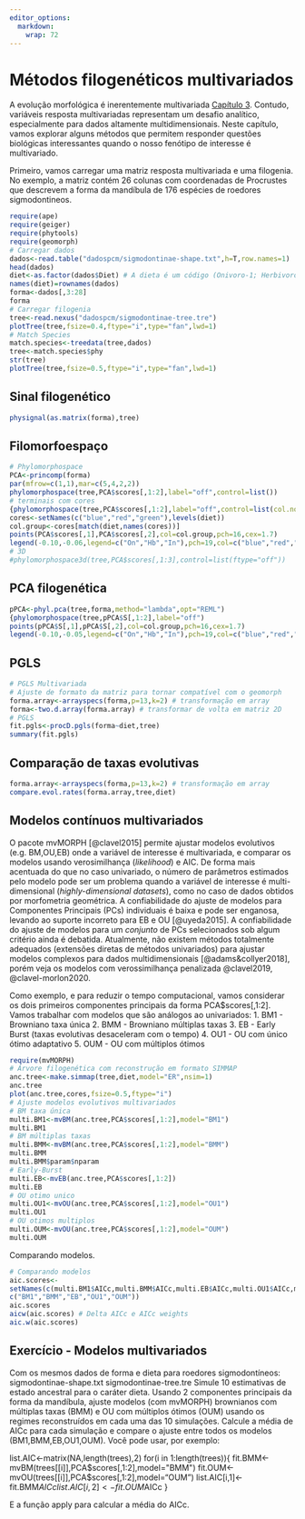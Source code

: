 ```yaml
---
editor_options: 
  markdown: 
    wrap: 72
---
```


# Métodos filogenéticos multivariados

A evolução morfológica é inerentemente multivariada [Capítulo 3](#cap3). Contudo, variáveis resposta multivariadas representam um desafio analítico, especialmente para dados altamente multidimensionais. Neste capítulo, vamos explorar alguns métodos que permitem responder questões biológicas interessantes quando o nosso fenótipo de interesse é multivariado.

Primeiro, vamos carregar uma matriz resposta multivariada e uma filogenia. No exemplo, a matriz contém 26 colunas com coordenadas de Procrustes que descrevem a forma da mandíbula de 176 espécies de roedores sigmodontineos.

```r
require(ape)
require(geiger)
require(phytools)
require(geomorph)
# Carregar dados
dados<-read.table("dadospcm/sigmodontinae-shape.txt",h=T,row.names=1)
head(dados)
diet<-as.factor(dados$Diet) # A dieta é um código (Onivoro-1; Herbivoro-2; Insetivoro-3)
names(diet)=rownames(dados)
forma<-dados[,3:28]
forma
# Carregar filogenia
tree<-read.nexus("dadospcm/sigmodontinae-tree.tre")
plotTree(tree,fsize=0.4,ftype="i",type="fan",lwd=1)
# Match Species
match.species<-treedata(tree,dados)
tree<-match.species$phy
str(tree)
plotTree(tree,fsize=0.5,ftype="i",type="fan",lwd=1)
```

## Sinal filogenético

```r
physignal(as.matrix(forma),tree)
```

## Filomorfoespaço

```r
# Phylomorphospace
PCA<-princomp(forma)
par(mfrow=c(1,1),mar=c(5,4,2,2))
phylomorphospace(tree,PCA$scores[,1:2],label="off",control=list())
# terminais com cores
{phylomorphospace(tree,PCA$scores[,1:2],label="off",control=list(col.node=NULL))
cores<-setNames(c("blue","red","green"),levels(diet))
col.group<-cores[match(diet,names(cores))]
points(PCA$scores[,1],PCA$scores[,2],col=col.group,pch=16,cex=1.7)
legend(-0.10,-0.06,legend=c("On","Hb","In"),pch=19,col=c("blue","red","green"))}
# 3D
#phylomorphospace3d(tree,PCA$scores[,1:3],control=list(ftype="off"))
```

## PCA filogenética

```r
pPCA<-phyl.pca(tree,forma,method="lambda",opt="REML")
{phylomorphospace(tree,pPCA$S[,1:2],label="off")
points(pPCA$S[,1],pPCA$S[,2],col=col.group,pch=16,cex=1.7)
legend(-0.10,-0.05,legend=c("On","Hb","In"),pch=19,col=c("blue","red","green"))}
```

## PGLS

```r
# PGLS Multivariada
# Ajuste de formato da matriz para tornar compatível com o geomorph
forma.array<-arrayspecs(forma,p=13,k=2) # transformação em array
forma<-two.d.array(forma.array) # transformar de volta em matriz 2D
# PGLS
fit.pgls<-procD.pgls(forma~diet,tree)
summary(fit.pgls)
```

## Comparação de taxas evolutivas

```r
forma.array<-arrayspecs(forma,p=13,k=2) # transformação em array
compare.evol.rates(forma.array,tree,diet)
```

## Modelos contínuos multivariados

O pacote mvMORPH [@clavel2015] permite ajustar modelos evolutivos (e.g. BM,OU,EB) onde a variável de interesse é multivariada, e comparar os modelos usando verosimilhança (*likelihood*) e AIC. De forma mais acentuada do que no caso univariado, o número de parâmetros estimados pelo modelo pode ser um problema quando a variável de interesse é multi-dimensional (*highly-dimensional datasets*), como no caso de dados obtidos por morfometria geométrica. A confiabilidade do ajuste de modelos para Componentes Principais (PCs) individuais é baixa e pode ser enganosa, levando ao suporte incorreto para EB e OU [@uyeda2015]. A confiabilidade do ajuste de modelos para um *conjunto* de PCs selecionados sob algum critério ainda é debatida. Atualmente, não existem métodos totalmente adequados (extensões diretas de métodos univariados) para ajustar modelos complexos para dados multidimensionais [@adams&collyer2018], porém veja os modelos com verossimilhança penalizada @clavel2019, @clavel-morlon2020.

Como exemplo, e para reduzir o tempo computacional, vamos considerar os dois primeiros componentes principais da forma PCA$scores[,1:2]. Vamos trabalhar com modelos que são análogos ao univariados: 
1. BM1 - Browniano taxa única 
2. BMM - Browniano múltiplas taxas 
3. EB - Early Burst (taxas evolutivas desaceleram com o tempo) 4. OU1 - OU com único ótimo adaptativo 
5. OUM - OU com múltiplos ótimos

```r
require(mvMORPH)
# Árvore filogenética com reconstrução em formato SIMMAP
anc.tree<-make.simmap(tree,diet,model="ER",nsim=1)
anc.tree
plot(anc.tree,cores,fsize=0.5,ftype="i")
# Ajuste modelos evolutivos multivariados
# BM taxa única
multi.BM1<-mvBM(anc.tree,PCA$scores[,1:2],model="BM1")
multi.BM1
# BM múltiplas taxas
multi.BMM<-mvBM(anc.tree,PCA$scores[,1:2],model="BMM")
multi.BMM
multi.BMM$param$nparam
# Early-Burst
multi.EB<-mvEB(anc.tree,PCA$scores[,1:2])
multi.EB
# OU otimo unico
multi.OU1<-mvOU(anc.tree,PCA$scores[,1:2],model="OU1")
multi.OU1
# OU otimos multiplos
multi.OUM<-mvOU(anc.tree,PCA$scores[,1:2],model="OUM")
multi.OUM
```

Comparando modelos.

```r
# Comparando modelos
aic.scores<-
setNames(c(multi.BM1$AICc,multi.BMM$AICc,multi.EB$AICc,multi.OU1$AICc,multi.OUM$AICc),
c("BM1","BMM","EB","OU1","OUM"))
aic.scores
aicw(aic.scores) # Delta AICc e AICc weights
aic.w(aic.scores)
```

## Exercício - Modelos multivariados

Com os mesmos dados de forma e dieta para roedores sigmodontíneos:
sigmodontinae-shape.txt 
sigmodontinae-tree.tre 
Simule 10 estimativas de estado ancestral para o caráter dieta. Usando 2 componentes principais da forma da mandíbula, ajuste modelos (com mvMORPH) brownianos com múltiplas taxas (BMM) e OU com múltiplos ótimos (OUM) usando os regimes reconstruídos em cada uma das 10 simulações. Calcule a média de AICc para cada simulação e compare o ajuste entre todos os modelos (BM1,BMM,EB,OU1,OUM). 
Você pode usar, por exemplo:

list.AIC<-matrix(NA,length(trees),2)
for(i in 1:length(trees)){
fit.BMM<-mvBM(trees[[i]],PCA$scores[,1:2],model="BMM")
fit.OUM<-mvOU(trees[[i]],PCA$scores[,1:2],model="OUM")
list.AIC[i,1]<-fit.BMM$AICc
list.AIC[i,2]<-fit.OUM$AICc
} 

E a função apply para calcular a média do AICc.
